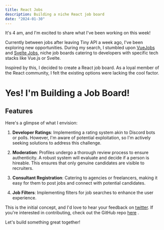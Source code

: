```yaml
---
title: React Jobs
description: Building a niche React job board
date: "2024-01-30"
---
```


It's 4 am, and I'm excited to share what I've been working on this week!

Currently between jobs after leaving Tiny API a week ago, I've been exploring new opportunities. During my search, I stumbled upon <a href="https://vuejobs.com/" target="_blank">VueJobs</a> and <a href="https://sveltejobs.com/" target="_blank">Svelte Jobs</a>, niche job boards catering to developers with specific tech stacks like Vue.js or Svelte.

Inspired by this, I decided to create a React job board. As a loyal member of the React community, I felt the existing options were lacking the cool factor.

# Yes! I'm Building a Job Board!

## Features

Here's a glimpse of what I envision:

1. **Developer Ratings**: Implementing a rating system akin to Discord bots or polls. However, I'm aware of potential exploitation, so I'm actively seeking solutions to address this challenge.

2. **Moderation**: Profiles undergo a thorough review process to ensure authenticity. A robust system will evaluate and decide if a person is hireable. This ensures that only genuine candidates are visible to recruiters.

3. **Consultant Registration**: Catering to agencies or freelancers, making it easy for them to post jobs and connect with potential candidates.

4. **Job Filters**: Implementing filters for job searches to enhance the user experience.

This is the initial concept, and I'd love to hear your feedback on <a href="https://twitter.com/44_chann" target="_blank" >twitter</a>. If you're interested in contributing, check out the GitHub repo <a href="https://github.com/chann44/React-jobs" target="_blank">here</a>
.

Let's build something great together!

